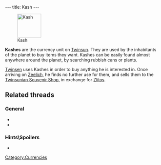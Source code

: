---
title: Kash
---

[[Image:Kashes.gif|right|78px|thumb|Kash]]

'''Kashes''' are the currency unit on [[Twinsun]]. They are used by the inhabitants of the planet to buy items they want. Kashes can be easily found almost anywhere around the planet, by searching rubbish cans or plants.

[[Twinsen]] uses Kashes in order to buy anything he is interested in. Once arriving on [[Zeelich]], he finds no further use for them, and sells them to the [[Twinsunian Souvenir Shop]], in exchange for [[Zlitos]].

==Related threads==
===General===
* {{thread|id=8493|title=stupid thread}}
* {{thread|id=6333|title=Senorita}}

===Hints\Spoilers===
* {{thread|id=7721|title=Found a way to modify the GOLD cheat to give more money...}}

[[Category:Currencies]]